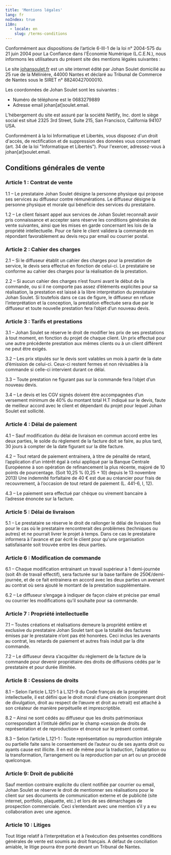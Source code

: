```yaml
---
title: 'Mentions légales'
lang: fr
noIndex: true
i18n:
  - locale: en
    slug: /terms-conditions
---
```


Conformément aux dispositions de l’article 6-III-1 de la loi n° 2004-575 du 21 juin 2004 pour La Confiance dans l'Économie Numérique (L.C.E.N.), nous informons les utilisateurs du présent site des mentions légales suivantes :

Le site [johansoulet.fr](https://johansoulet.fr) est un site internet édité par Johan Soulet domicilié au 25 rue de la Mélinière, 44000 Nantes et déclaré au Tribunal de Commerce de Nantes sous le SIRET n° 88240427000010.

Les coordonnées de Johan Soulet sont les suivantes :

- Numéro de téléphone est le 0683279889
- Adresse email johan[at]soulet.email.

L’hébergement du site est assuré par la société Netlify, Inc. dont le siège social est situé 2325 3rd Street, Suite 215, San Francisco, California 94107 USA.

Conformément à la loi Informatique et Libertés, vous disposez d'un droit d'accès, de rectification et de suppression des données vous concernant (art. 34 de la loi "Informatique et Libertés"). Pour l'exercer, adressez-vous à johan[at]soulet.email.

## Conditions générales de vente

### Article 1 : Contrat de vente

1.1 – Le prestataire Johan Soulet désigne la personne physique qui propose ses services au diffuseur contre rémunérations. Le diffuseur désigne la personne physique et morale qui bénéficie des services du prestataire.

1.2 – Le client faisant appel aux services de Johan Soulet reconnaît avoir pris connaissance et accepter sans réserve les conditions générales de vente suivantes, ainsi que les mises en garde concernant les lois de la propriété intellectuelle. Pour ce faire le client validera la commande en répondant favorablement au devis reçu par email ou courrier postal.

### Article 2 : Cahier des charges

2.1 – Si le diffuseur établit un cahier des charges pour la prestation de service, le devis sera effectué en fonction de celui-ci. Le prestataire se conforme au cahier des charges pour la réalisation de la prestation.

2.2 – Si aucun cahier des charges n’est fourni avant le début de la commande, ou si il ne comporte pas assez d’éléments explicites pour sa réalisation, la prestation est laissé à la libre interprétation du prestataire Johan Soulet. Si toutefois dans ce cas de figure, le diffuseur en refuse l’interprétation et la conception, la prestation effectuée sera due par le diffuseur et toute nouvelle prestation fera l’objet d’un nouveau devis.

### Article 3 : Tarifs et prestations

3.1 – Johan Soulet se réserve le droit de modifier les prix de ses prestations à tout moment, en fonction du projet de chaque client. Un prix effectué pour une autre précédente prestation aux mêmes clients ou à un client différent ne peut être exigés.

3.2 – Les prix stipulés sur le devis sont valables un mois à partir de la date d’émission de celui-ci. Ceux-ci restent fermes et non révisables à la commande si celle-ci intervient durant ce délai.

3.3 – Toute prestation ne figurant pas sur la commande fera l’objet d’un nouveau devis.

3.4 – Le devis et les CGV signés doivent être accompagnées d’un versement minimum de 40% du montant total H.T indiqué sur le devis, faute de meilleur accord avec le client et dépendant du projet pour lequel Johan Soulet est sollicité.

### Article 4 : Délai de paiement

4.1 – Sauf modification du délai de livraison en commun accord entre les deux parties, le solde du règlement de la facture doit se faire, au plus tard, 30 jours à compter de la date figurant sur la dite facture.

4.2 – Tout retard de paiement entrainera, à titre de pénalité de retard, l’application d’un intérêt égal à celui appliqué par la Banque Centrale Européenne à son opération de refinancement la plus récente, majoré de 10 points de pourcentage. (Soit 10,25 % (0,25 + 10) depuis le 13 novembre 2013) Une indemnité forfaitaire de 40 € est due au créancier pour frais de recouvrement, à l’occasion de tout retard de paiement (L. 441-6, I, 12).

4.3 – Le paiement sera effectué par chèque ou virement bancaire à l’adresse énoncée sur la facture.

### Article 5 : Délai de livraison

5.1 – Le prestataire se réserve le droit de rallonger le délai de livraison fixé pour le cas où le prestataire rencontrerait des problèmes (techniques ou autres) et ne pourrait livrer le projet à temps. Dans ce cas le prestataire informera à l'avance et par écrit le client pour qu'une organisation satisfaisante soit trouvée entre les deux parties.

### Article 6 : Modification de commande

6.1 – Chaque modification entrainant un travail supérieur à 1 demi-journée (soit 4h de travail effectif), sera facturée sur la base tarifaire de 250€/demi-journée, et de ce fait entrainera en accord avec les deux parties un avenant au contrat où sera ajouté le montant de la prestation supplémentaire.

6.2 – Le diffuseur s’engage à indiquer de façon claire et précise par email ou courrier les modifications qu’il souhaite pour sa commande.

### Article 7 : Propriété intellectuelle

7.1 – Toutes créations et réalisations demeure la propriété entière et exclusive du prestataire Johan Soulet tant que la totalité des factures émises par le prestataire n’ont pas été honorées. Ceci inclus les avenants au contrat, les retards de paiement et autres frais induit par la dite commande.

7.2 – Le diffuseur devra s’acquitter du règlement de la facture de la commande pour devenir propriétaire des droits de diffusions cédés par le prestataire et pour durée illimitée.

### Article 8 : Cessions de droits

8.1 – Selon l’article L.121-1 à L.121-9 du Code français de la propriété intellectuelle, il est défini que le droit moral d’une création (comprenant droit de divulgation, droit au respect de l’œuvre et droit au retrait) est attaché à son créateur de manière perpétuelle et imprescriptible.

8.2 – Ainsi ne sont cédés au diffuseur que les droits patrimoniaux correspondant à l’intitulé défini par le champ «cession de droits de représentation et de reproduction» et énoncé sur le présent contrat.

8.3 – Selon l’article L.121-1 : Toute représentation ou reproduction intégrale ou partielle faite sans le consentement de l’auteur ou de ses ayants droit ou ayants cause est illicite. Il en est de même pour la traduction, l’adaptation ou la transformation, l’arrangement ou la reproduction par un art ou un procédé quelconque.

### Article 9: Droit de publicité

Sauf mention contraire explicite du client notifiée par courrier ou email, Johan Soulet se réserve le droit de mentionner ses réalisations pour le client sur ses documents de communication externe et de publicité (site internet, portfolio, plaquette, etc.) et lors de ses démarchages de prospection commerciale. Ceci s’entendant avec une mention s’il y a eu collaboration avec une agence.

### Article 10 : Litiges

Tout litige relatif à l’interprétation et à l’exécution des présentes conditions générales de vente est soumis au droit français. A défaut de conciliation amiable, le litige pourra être porté devant un Tribunal de Nantes.
